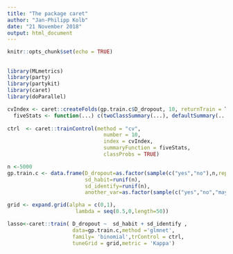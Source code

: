 ```yaml
---
title: "The package caret"
author: "Jan-Philipp Kolb"
date: "21 November 2018"
output: html_document
---
```


```r
knitr::opts_chunk$set(echo = TRUE)
```

## 

```r
library(MLmetrics)
library(party)
library(partykit)
library(caret)
library(doParallel)

```



```r
cvIndex <- caret::createFolds(gp.train.c$D_dropout, 10, returnTrain = T)
  fiveStats <- function(...) c(twoClassSummary(...), defaultSummary(...))
  
ctrl  <- caret::trainControl(method = "cv",
                               number = 10,
                               index = cvIndex,
                               summaryFunction = fiveStats,
                               classProbs = TRUE)
```



```r
n <-5000
gp.train.c <- data.frame(D_dropout=as.factor(sample(c("yes","no"),n,replace=T)),
                         sd_habit=runif(n),
                         sd_identify=runif(n),
                         another_var=as.factor(sample(c("yes","no","maybe"),n,replace=T)))
```


```r
grid <- expand.grid(alpha = c(0,1),
                      lambda = seq(0.5,0,length=50))
```


```r
lasso<-caret::train( D_dropout ~  sd_habit + sd_identify ,
                     data=gp.train.c,method ='glmnet',
                     family= 'binomial',trControl = ctrl,
                     tuneGrid = grid,metric = 'Kappa')
```

<!--
https://github.com/topepo/caret/issues/145

https://github.com/topepo/caret/issues/330

https://discuss.analyticsvidhya.com/t/something-is-wrong-all-the-accuracy-metric-values-are-missing/64825
https://stackoverflow.com/questions/36181840/something-is-wrong-all-the-accuracy-metric-values-are-missing-error-in-caret
https://github.com/topepo/caret/issues/160
-->